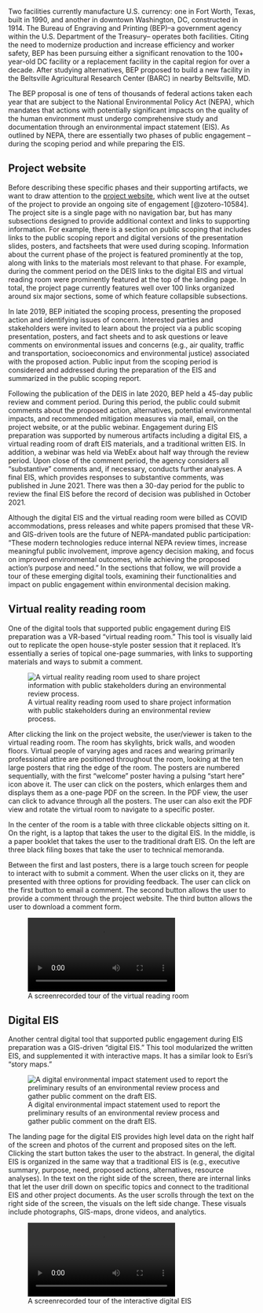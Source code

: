 
Two facilities currently manufacture U.S. currency: one in Fort Worth, Texas, built in 1990, and another in downtown Washington, DC, constructed in 1914. The Bureau of Engraving and Printing (BEP)--a government agency within the U.S. Department of the Treasury-- operates both facilities. Citing the need to modernize production and increase efficiency and worker safety, BEP has been pursuing either a significant renovation to the 100+ year-old DC facility or a replacement facility in the capital region for over a decade. After studying alternatives, BEP proposed to build a new facility in the Beltsville Agricultural Research Center (BARC) in nearby Beltsville, MD.

The BEP proposal is one of tens of thousands of federal actions taken each year that are subject to the National Environmental Policy Act (NEPA), which mandates that actions with potentially significant impacts on the quality of the human environment must undergo comprehensive study and documentation through an environmental impact statement (EIS). As outlined by NEPA, there are essentially two phases of public engagement -- during the scoping period and while preparing the EIS. 

## Project website

Before describing these specific phases and their supporting artifacts, we want to draw attention to the [project website](https://www.nab.usace.army.mil/BEP/), which went live at the outset of the project to provide an ongoing site of engagement [@zotero-10584]. The project site is a single page with no navigation bar, but has many subsections designed to provide additional context and links to supporting information. For example, there is a section on public scoping that includes links to the public scoping report and digital versions of the presentation slides, posters, and factsheets that were used during scoping. Information about the current phase of the project is featured prominently at the top, along with links to the materials most relevant to that phase. For example, during the comment period on the DEIS links to the digital EIS and virtual reading room were prominently featured at the top of the landing page. In total, the project page currently features well over 100 links organized around six major sections, some of which feature collapsible subsections.

In late 2019, BEP initiated the scoping process, presenting the proposed action and identifying issues of concern. Interested parties and stakeholders were invited to learn about the project via a public scoping presentation, posters, and fact sheets and to ask questions or leave comments on environmental issues and concerns (e.g., air quality, traffic and transportation, socioeconomics and environmental justice) associated with the proposed action. Public input from the scoping period is considered and addressed during the preparation of the EIS and summarized in the public scoping report. 

Following the publication of the DEIS in late 2020, BEP held a 45-day public review and comment period. During this period, the public could submit comments about the proposed action, alternatives, potential environmental impacts, and recommended mitigation measures via mail, email, on the project website, or at the public webinar.  Engagement during EIS preparation was supported by numerous artifacts including a digital EIS, a virtual reading room of draft EIS materials, and a traditional written EIS. In addition, a webinar was held via WebEx about half way through the review period. Upon close of the comment period, the agency considers all “substantive” comments and, if necessary, conducts further analyses. A final EIS, which provides responses to substantive comments, was published in June 2021. There was then a 30-day period for the public to review the final EIS before the record of decision was published in October 2021.

Although the digital EIS and the virtual reading room were billed as COVID accommodations, press releases and white papers promised that these VR- and GIS-driven tools are the future of NEPA-mandated public participation: “These modern technologies reduce internal NEPA review times, increase meaningful public involvement, improve agency decision making, and focus on improved environmental outcomes, while achieving the proposed action’s purpose and need.” In the sections that follow, we will provide a tour of these emerging digital tools, examining their functionalities and impact on public engagement within environmental decision making. 

## Virtual reality reading room

One of the digital tools that supported public engagement during EIS preparation was a VR-based “virtual reading room.” This tool is visually laid out to replicate the open house-style poster session that it replaced. It’s essentially a series of topical one-page summaries, with links to supporting materials and ways to submit a comment.

![A virtual reality reading room used to share project information with
public stakeholders during an environmental review
process.](assets/virtual%20reading%20room.jpg)

After clicking the link on the project website, the user/viewer is taken to the virtual reading room. The room has skylights, brick walls, and wooden floors. Virtual people of varying ages and races and wearing primarily professional attire are positioned throughout the room, looking at the ten large posters that ring the edge of the room. The posters are numbered sequentially, with the first “welcome” poster having a pulsing “start here” icon above it. The user can click on the posters, which enlarges them and displays them as a one-page PDF on the screen. In the PDF view, the user can click to advance through all the posters. The user can also exit the PDF view and rotate the virtual room to navigate to a specific poster.

In the center of the room is a table with three clickable objects sitting on it. On the right, is a laptop that takes the user to the digital EIS. In the middle, is a paper booklet that takes the user to the traditional draft EIS. On the left are three black filing boxes that take the user to technical memoranda.

Between the first and last posters, there is a large touch screen for people to interact with to submit a comment. When the user clicks on it, they are presented with three options for providing feedback. The user can click on the first button to email a comment. The second button allows the user to provide a comment through the project website. The third button allows the user to download a comment form.

![A screenrecorded tour of the virtual reading room](assets/virtual-reading-room.mp4)

## Digital EIS

Another central digital tool that supported public engagement during EIS preparation was a GIS-driven “digital EIS.” This tool modularized the written EIS, and supplemented it with interactive maps. It has a similar look to Esri's "story maps."

![A digital environmental impact statement used to report the
preliminary results of an environmental review process and gather public
comment on the draft EIS.](assets/digitalEIS.png)

The landing page for the digital EIS provides high level data on the right half of the screen and photos of the current and proposed sites on the left. Clicking the start button takes the user to the abstract. In general, the digital EIS is organized in the same way that a traditional EIS is (e.g., executive summary, purpose, need, proposed actions, alternatives, resource analyses). In the text on the right side of the screen, there are internal links that let the user drill down on specific topics and connect to the traditional EIS and other project documents. As the user scrolls through the text on the right side of the screen, the visuals on the left side change. These visuals include photographs, GIS-maps, drone videos, and analytics.

![A screenrecorded tour of the interactive digital EIS](assets/digital-EIS.mp4)


